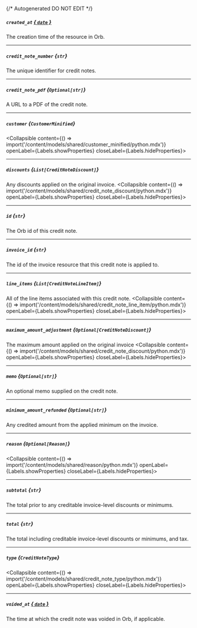 {/* Autogenerated DO NOT EDIT  */}

##### `created_at` [*{ `date` }*](https://docs.python.org/3/library/datetime.html#date-objects)
The creation time of the resource in Orb.

---
##### `credit_note_number` *{`str`}*
The unique identifier for credit notes.

---
##### `credit_note_pdf` *{`Optional[str]`}*
A URL to a PDF of the credit note.

---
##### `customer` *{`CustomerMinified`}*
<Collapsible content={() => import('/content/models/shared/customer_minified/python.mdx')} openLabel={Labels.showProperties} closeLabel={Labels.hideProperties}>
</Collapsible>

---
##### `discounts` *{`List[CreditNoteDiscount]`}*
Any discounts applied on the original invoice.
<Collapsible content={() => import('/content/models/shared/credit_note_discount/python.mdx')} openLabel={Labels.showProperties} closeLabel={Labels.hideProperties}>
</Collapsible>

---
##### `id` *{`str`}*
The Orb id of this credit note.

---
##### `invoice_id` *{`str`}*
The id of the invoice resource that this credit note is applied to.

---
##### `line_items` *{`List[CreditNoteLineItem]`}*
All of the line items associated with this credit note.
<Collapsible content={() => import('/content/models/shared/credit_note_line_item/python.mdx')} openLabel={Labels.showProperties} closeLabel={Labels.hideProperties}>
</Collapsible>

---
##### `maximum_amount_adjustment` *{`Optional[CreditNoteDiscount]`}*
The maximum amount applied on the original invoice
<Collapsible content={() => import('/content/models/shared/credit_note_discount/python.mdx')} openLabel={Labels.showProperties} closeLabel={Labels.hideProperties}>
</Collapsible>

---
##### `memo` *{`Optional[str]`}*
An optional memo supplied on the credit note.

---
##### `minimum_amount_refunded` *{`Optional[str]`}*
Any credited amount from the applied minimum on the invoice.

---
##### `reason` *{`Optional[Reason]`}*
<Collapsible content={() => import('/content/models/shared/reason/python.mdx')} openLabel={Labels.showProperties} closeLabel={Labels.hideProperties}>
</Collapsible>

---
##### `subtotal` *{`str`}*
The total prior to any creditable invoice\-level discounts or minimums.

---
##### `total` *{`str`}*
The total including creditable invoice\-level discounts or minimums, and tax.

---
##### `type` *{`CreditNoteType`}*
<Collapsible content={() => import('/content/models/shared/credit_note_type/python.mdx')} openLabel={Labels.showProperties} closeLabel={Labels.hideProperties}>
</Collapsible>

---
##### `voided_at` [*{ `date` }*](https://docs.python.org/3/library/datetime.html#date-objects)
The time at which the credit note was voided in Orb, if applicable.


